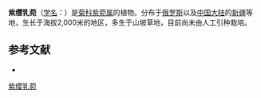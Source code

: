 {{Speciesbox
| name = 紫缨乳菀
| status = 
| status_system = 
| image =
| genus = Aster
| species = chromopappa
| authority = Novopokr.
}}

'''紫缨乳菀'''（[[学名|学名]]：{{lang|la|''Aster chromopappa''}}）是[[菊科|菊科]][[紫菀属|紫菀属]]的植物。分布于[[俄罗斯|俄罗斯]]以及[[中国大陆|中国大陆]]的[[新疆|新疆]]等地，生长于海拔2,000米的地区，多生于山坡草地，目前尚未由人工引种栽培。

== 参考文献 ==
<div class="references-small">
* {{cite web| url =http://www.bioinfo.cn/db05/KmzwSpecies.php?action=view&id=4868| title =紫缨乳菀| work =《中国高等植物数据库全库》| publisher =中国科学院微生物研究所| author =昆明植物研究所| accessdate =2009-02-25| deadurl =yes| archiveurl =https://web.archive.org/web/20160305105113/http://www.bioinfo.cn/db05/KmzwSpecies.php?action=view&id=4868| archivedate =2016-03-05}}
</div>

[[Category:紫菀属|紫缨乳菀]]


{{植物小作品}}